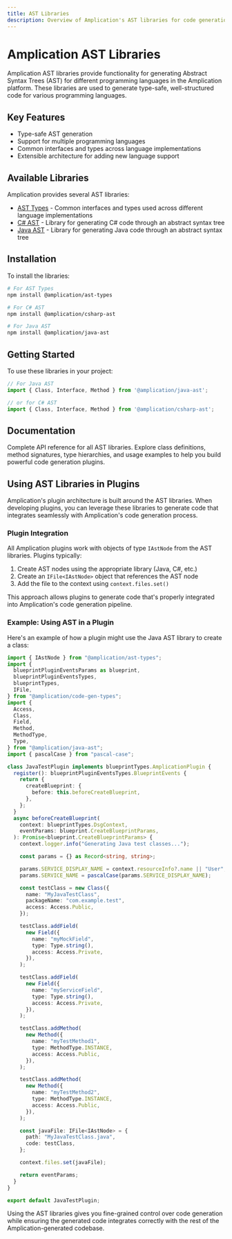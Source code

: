 ```yaml
---
title: AST Libraries
description: Overview of Amplication's AST libraries for code generation
---
```


# Amplication AST Libraries

Amplication AST libraries provide functionality for generating Abstract Syntax Trees (AST) for different programming languages in the Amplication platform. These libraries are used to generate type-safe, well-structured code for various programming languages.

## Key Features

* Type-safe AST generation
* Support for multiple programming languages
* Common interfaces and types across language implementations
* Extensible architecture for adding new language support

## Available Libraries

Amplication provides several AST libraries:

- [AST Types](/plugin-development/ast-types) - Common interfaces and types used across different language implementations
- [C# AST](/plugin-development/csharp-ast) - Library for generating C# code through an abstract syntax tree
- [Java AST](/plugin-development/java-ast) - Library for generating Java code through an abstract syntax tree

## Installation

To install the libraries:

```bash
# For AST Types
npm install @amplication/ast-types

# For C# AST
npm install @amplication/csharp-ast

# For Java AST
npm install @amplication/java-ast
```

## Getting Started

To use these libraries in your project:

```typescript
// For Java AST
import { Class, Interface, Method } from '@amplication/java-ast';

// or for C# AST
import { Class, Interface, Method } from '@amplication/csharp-ast';
```

## Documentation

<Card horizontal title="AST Libraries API Documentation" icon="link" href="https://amplication.github.io/ast-types/">
  Complete API reference for all AST libraries. Explore class definitions, method signatures, type hierarchies, and usage examples to help you build powerful code generation plugins.
</Card>

## Using AST Libraries in Plugins

Amplication's plugin architecture is built around the AST libraries. When developing plugins, you can leverage these libraries to generate code that integrates seamlessly with Amplication's code generation process.

### Plugin Integration

All Amplication plugins work with objects of type `IAstNode` from the AST libraries. Plugins typically:

1. Create AST nodes using the appropriate library (Java, C#, etc.)
2. Create an `IFile<IAstNode>` object that references the AST node
3. Add the file to the context using `context.files.set()`

This approach allows plugins to generate code that's properly integrated into Amplication's code generation pipeline.

### Example: Using AST in a Plugin

Here's an example of how a plugin might use the Java AST library to create a class:

```typescript
import { IAstNode } from "@amplication/ast-types";
import {
  blueprintPluginEventsParams as blueprint,
  blueprintPluginEventsTypes,
  blueprintTypes,
  IFile,
} from "@amplication/code-gen-types";
import {
  Access,
  Class,
  Field,
  Method,
  MethodType,
  Type,
} from "@amplication/java-ast";
import { pascalCase } from "pascal-case";

class JavaTestPlugin implements blueprintTypes.AmplicationPlugin {
  register(): blueprintPluginEventsTypes.BlueprintEvents {
    return {
      createBlueprint: {
        before: this.beforeCreateBlueprint,
      },
    };
  }
  async beforeCreateBlueprint(
    context: blueprintTypes.DsgContext,
    eventParams: blueprint.CreateBlueprintParams,
  ): Promise<blueprint.CreateBlueprintParams> {
    context.logger.info("Generating Java test classes...");

    const params = {} as Record<string, string>;

    params.SERVICE_DISPLAY_NAME = context.resourceInfo?.name || "User";
    params.SERVICE_NAME = pascalCase(params.SERVICE_DISPLAY_NAME);

    const testClass = new Class({
      name: "MyJavaTestClass",
      packageName: "com.example.test",
      access: Access.Public,
    });

    testClass.addField(
      new Field({
        name: "myMockField",
        type: Type.string(),
        access: Access.Private,
      }),
    );

    testClass.addField(
      new Field({
        name: "myServiceField",
        type: Type.string(),
        access: Access.Private,
      }),
    );

    testClass.addMethod(
      new Method({
        name: "myTestMethod1",
        type: MethodType.INSTANCE,
        access: Access.Public,
      }),
    );

    testClass.addMethod(
      new Method({
        name: "myTestMethod2",
        type: MethodType.INSTANCE,
        access: Access.Public,
      }),
    );

    const javaFile: IFile<IAstNode> = {
      path: "MyJavaTestClass.java",
      code: testClass,
    };

    context.files.set(javaFile);

    return eventParams;
  }
}

export default JavaTestPlugin;

```

Using the AST libraries gives you fine-grained control over code generation while ensuring the generated code integrates correctly with the rest of the Amplication-generated codebase. 
